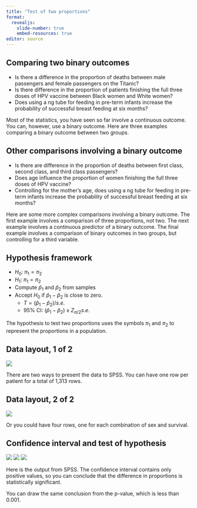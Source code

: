 ```yaml
---
title: "Test of two proportions"
format: 
  revealjs:
    slide-number: true
    embed-resources: true
editor: source
---
```


## Comparing two binary outcomes

-   Is there a difference in the proportion of deaths between male passengers and female passengers on the Titanic?
-   Is there difference in the proportion of patients finishing the full three doses of HPV vaccine between Black women and White women?
-   Does using a ng tube for feeding in pre-term infants increase the probability of successful breast feeding at six months?

::: notes
Most of the statistics, you have seen so far involve a continuous outcome. You can, however, use a binary outcome. Here are three examples comparing a binary outcome between two groups.
:::

## Other comparisons involving a binary outcome

-   Is there are difference in the proportion of deaths between first class, second class, and third class passengers?
-   Does age influence the proportion of women finishing the full three doses of HPV vaccine?
-   Controlling for the mother's age, does using a ng tube for feeding in pre-term infants increase the probability of successful breast feeding at six months?

::: notes
Here are some more complex comparisons involving a binary outcome. The first example involves a comparison of three proportions, not two. The next example involves a continuous predictor of a binary outcome. The final example involves a comparison of binary outcomes in two groups, but controlling for a third variable.
:::

## Hypothesis framework

-   $H_0:\ \pi_1=\pi_2$
-   $H_1:\ \pi_1=\pi_2$
-   Compute $\hat p_1$ and $\hat p_2$ from samples
-   Accept $H_0$ if $\hat p_1-\hat p_2$ is close to zero.
    -   $T=(\hat p_1-\hat p_2)/s.e.$
    -   95% CI: $(\hat p_1-\hat p_2) \pm Z_{\alpha/2}s.e.$

::: notes
The hypothesis to test two proportions uses the symbols $\pi_1$ and $\pi_2$ to represent the proportions in a population.
:::

## Data layout, 1 of 2

![](images/difference-in-proportions-01.png)

::: notes
There are two ways to present the data to SPSS. You can have one row per patient for a total of 1,313 rows.
:::

## Data layout, 2 of 2

![](images/difference-in-proportions-02.png)

::: notes
Or you could have four rows, one for each combination of sex and survival.
:::

## Confidence interval and test of hypothesis

![](images/difference-in-proportions-03.png)
![](images/difference-in-proportions-04.png)
![](images/difference-in-proportions-05.png)

::: notes
Here is the output from SPSS. The confidence interval contains only positive values, so you can conclude that the difference in proportions is statistically significant.

You can draw the same conclusion from the p-value, which is less than 0.001.
:::

